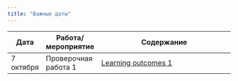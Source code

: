 ```yaml
---
title: "Важные даты"
---
```


Дата | Работа/мероприятие  | Содержание
-------- | -------- | --------------------------------------------------------
7 октября | Проверочная работа 1 | <a href="css_reg_LO1.pdf" title=>Learning outcomes 1</a>

